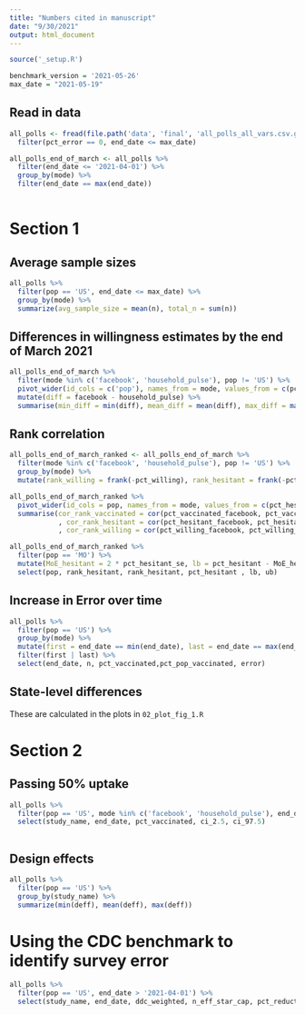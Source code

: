 ```yaml
---
title: "Numbers cited in manuscript"
date: "9/30/2021"
output: html_document
---
```


```r
source('_setup.R')

benchmark_version = '2021-05-26'
max_date = "2021-05-19"
```

## Read in data
```r
all_polls <- fread(file.path('data', 'final', 'all_polls_all_vars.csv.gz')) %>% 
  filter(pct_error == 0, end_date <= max_date)

all_polls_end_of_march <- all_polls %>% 
  filter(end_date <= '2021-04-01') %>% 
  group_by(mode) %>% 
  filter(end_date == max(end_date))
  
```

# Section 1
## Average sample sizes
```r
all_polls %>% 
  filter(pop == 'US', end_date <= max_date) %>% 
  group_by(mode) %>% 
  summarize(avg_sample_size = mean(n), total_n = sum(n))
```

## Differences in willingness estimates by the end of March 2021
```r
all_polls_end_of_march %>% 
  filter(mode %in% c('facebook', 'household_pulse'), pop != 'US') %>% 
  pivot_wider(id_cols = c('pop'), names_from = mode, values_from = c(pct_willing)) %>%
  mutate(diff = facebook - household_pulse) %>%
  summarise(min_diff = min(diff), mean_diff = mean(diff), max_diff = max(diff))
```

## Rank correlation
```r
all_polls_end_of_march_ranked <- all_polls_end_of_march %>%
  filter(mode %in% c('facebook', 'household_pulse'), pop != 'US') %>%
  group_by(mode) %>%
  mutate(rank_willing = frank(-pct_willing), rank_hesitant = frank(-pct_hesitant))

all_polls_end_of_march_ranked %>%
  pivot_wider(id_cols = pop, names_from = mode, values_from = c(pct_hesitant,  pct_willing, pct_vaccinated)) %>%
  summarise(cor_rank_vaccinated = cor(pct_vaccinated_facebook, pct_vaccinated_household_pulse, method = 'kendall')
            , cor_rank_hesitant = cor(pct_hesitant_facebook, pct_hesitant_household_pulse, method = 'kendall')
            , cor_rank_willing = cor(pct_willing_facebook, pct_willing_household_pulse, method = 'kendall'))

all_polls_end_of_march_ranked %>% 
  filter(pop == 'MO') %>% 
  mutate(MoE_hesitant = 2 * pct_hesitant_se, lb = pct_hesitant - MoE_hesitant, ub = pct_hesitant + MoE_hesitant) %>% 
  select(pop, rank_hesitant, rank_hesitant, pct_hesitant , lb, ub)

```



## Increase in Error over time
```r
all_polls %>% 
  filter(pop == 'US') %>%
  group_by(mode) %>%
  mutate(first = end_date == min(end_date), last = end_date == max(end_date)) %>%
  filter(first | last) %>%
  select(end_date, n, pct_vaccinated,pct_pop_vaccinated, error)
```

## State-level differences
These are calculated in the plots in `02_plot_fig_1.R`



# Section 2

## Passing 50% uptake
```r
all_polls %>%
  filter(pop == 'US', mode %in% c('facebook', 'household_pulse'), end_date %in% c(as.Date('2021-03-27'), as.Date('2021-03-29'))) %>% 
  select(study_name, end_date, pct_vaccinated, ci_2.5, ci_97.5)
  
```


## Design effects
```r
all_polls %>%
  filter(pop == 'US') %>%
  group_by(study_name) %>%
  summarize(min(deff), mean(deff), max(deff))
```


# Using the CDC benchmark to identify survey error

```r
all_polls %>%
  filter(pop == 'US', end_date > '2021-04-01') %>%
  select(study_name, end_date, ddc_weighted, n_eff_star_cap, pct_reduction_n_eff_cap)
```



